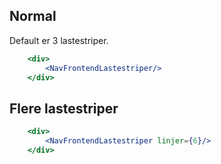 
## Normal

Default er 3 lastestriper.

<Example>
    <div>
        <NavFrontendLastestriper/>
    </div>
</Example>

```jsx
    <div>
        <NavFrontendLastestriper/>
    </div>
```

## Flere lastestriper

<Example>
    <div>
        <NavFrontendLastestriper linjer={6}/>
    </div>
</Example>

```jsx
    <div>
        <NavFrontendLastestriper linjer={6}/>
    </div>
```
